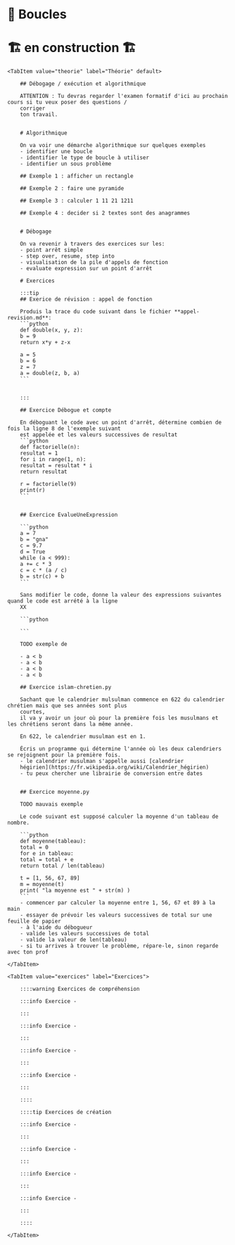 # 🔄 Boucles

# 🏗️ en construction 🏗

<Tabs queryString="onglet">

    <TabItem value="theorie" label="Théorie" default>

        ## Débogage / exécution et algorithmique

        ATTENTION : Tu devras regarder l'examen formatif d'ici au prochain cours si tu veux poser des questions /
        corriger
        ton travail.


        # Algorithmique

        On va voir une démarche algorithmique sur quelques exemples
        - identifier une boucle
        - identifier le type de boucle à utiliser
        - identifier un sous problème

        ## Exemple 1 : afficher un rectangle

        ## Exemple 2 : faire une pyramide

        ## Exemple 3 : calculer 1 11 21 1211

        ## Exemple 4 : decider si 2 textes sont des anagrammes


        # Débogage

        On va revenir à travers des exercices sur les:
        - point arrêt simple
        - step over, resume, step into
        - visualisation de la pile d'appels de fonction
        - evaluate expression sur un point d'arrêt

        # Exercices

        :::tip
        ## Exerice de révision : appel de fonction

        Produis la trace du code suivant dans le fichier **appel-revision.md**:
        ```python
        def double(x, y, z):
        b = 9
        return x*y + z-x

        a = 5
        b = 6
        z = 7
        a = double(z, b, a)
        ```


        :::

        ## Exercice Débogue et compte

        En déboguant le code avec un point d'arrêt, détermine combien de fois la ligne 8 de l'exemple suivant
        est appelée et les valeurs successives de resultat
        ```python
        def factorielle(n):
        resultat = 1
        for i in range(1, n):
        resultat = resultat * i
        return resultat

        r = factorielle(9)
        print(r)
        ```


        ## Exercice EvalueUneExpression

        ```python
        a = 7
        b = "gna"
        c = 9.7
        d = True
        while (a < 999):
        a += c * 3
        c = c * (a / c)
        b = str(c) + b
        ```

        Sans modifier le code, donne la valeur des expressions suivantes quand le code est arrété à la ligne
        XX

        ```python

        ```

        TODO exemple de

        - a < b
        - a < b
        - a < b
        - a < b

        ## Exercice islam-chretien.py

        Sachant que le calendrier mulsulman commence en 622 du calendrier chrétien mais que ses années sont plus
        courtes,
        il va y avoir un jour où pour la première fois les musulmans et les chrétiens seront dans la même année.

        En 622, le calendrier musulman est en 1.

        Écris un programme qui détermine l'année où les deux calendriers se rejoignent pour la première fois.
        - le calendrier musulman s'appelle aussi [calendrier
        hégirien](https://fr.wikipedia.org/wiki/Calendrier_hégirien)
        - tu peux chercher une librairie de conversion entre dates


        ## Exercice moyenne.py

        TODO mauvais exemple

        Le code suivant est supposé calculer la moyenne d'un tableau de nombre.

        ```python
        def moyenne(tableau):
        total = 0
        for e in tableau:
        total = total + e
        return total / len(tableau)

        t = [1, 56, 67, 89]
        m = moyenne(t)
        print( "la moyenne est " + str(m) )
        ```
        - commencer par calculer la moyenne entre 1, 56, 67 et 89 à la main
        - essayer de prévoir les valeurs successives de total sur une feuille de papier
        - à l'aide du débogueur
        - valide les valeurs successives de total
        - valide la valeur de len(tableau)
        - si tu arrives à trouver le problème, répare-le, sinon regarde avec ton prof

    </TabItem>

    <TabItem value="exercices" label="Exercices">

        ::::warning Exercices de compréhension

        :::info Exercice -

        :::

        :::info Exercice -

        :::

        :::info Exercice -

        :::

        :::info Exercice -

        :::

        ::::

        ::::tip Exercices de création

        :::info Exercice -

        :::

        :::info Exercice -

        :::

        :::info Exercice -

        :::

        :::info Exercice -

        :::

        ::::

    </TabItem>

</Tabs>